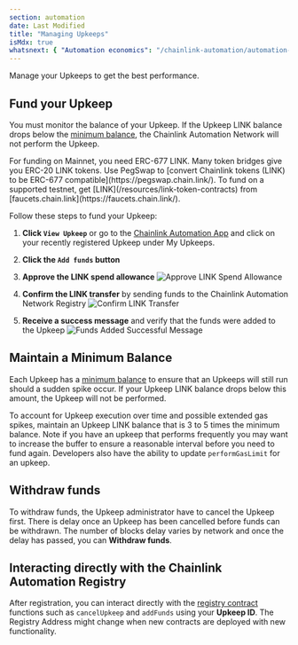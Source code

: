 ```yaml
---
section: automation
date: Last Modified
title: "Managing Upkeeps"
isMdx: true
whatsnext: { "Automation economics": "/chainlink-automation/automation-economics/" }
---
```



Manage your Upkeeps to get the best performance.

## Fund your Upkeep

You must monitor the balance of your Upkeep. If the Upkeep LINK balance drops below the [minimum balance](/chainlink-automation/automation-economics/#minimum-balance), the Chainlink Automation Network will not perform the Upkeep.

<Aside type="tip" title="ERC-677 Link">
  For funding on Mainnet, you need ERC-677 LINK. Many token bridges give you ERC-20 LINK tokens. Use PegSwap to [convert
  Chainlink tokens (LINK) to be ERC-677 compatible](https://pegswap.chain.link/). To fund on a supported testnet, get
  [LINK](/resources/link-token-contracts) from [faucets.chain.link](https://faucets.chain.link/).
</Aside>

Follow these steps to fund your Upkeep:

1. **Click `View Upkeep`** or go to the [Chainlink Automation App](https://automation.chain.link) and click on your recently registered Upkeep under My Upkeeps.

1. **Click the `Add funds` button**

1. **Approve the LINK spend allowance**
   ![Approve LINK Spend Allowance](/images/automation/automation-approve-allowance.png)

1. **Confirm the LINK transfer** by sending funds to the Chainlink Automation Network Registry
   ![Confirm LINK Transfer](/images/automation/automation-confirm-transfer.png)

1. **Receive a success message** and verify that the funds were added to the Upkeep
   ![Funds Added Successful Message](/images/automation/automation-add-funds.png)

## Maintain a Minimum Balance

Each Upkeep has a [minimum balance](/chainlink-automation/automation-economics/#minimum-balance) to ensure that an Upkeeps will still run should a sudden spike occur. If your Upkeep LINK balance drops below this amount, the Upkeep will not be performed.

To account for Upkeep execution over time and possible extended gas spikes, maintain an Upkeep LINK balance that is 3 to 5 times the minimum balance. Note if you have an upkeep that performs frequently you may want to increase the buffer to ensure a reasonable interval before you need to fund again. Developers also have the ability to update `performGasLimit` for an upkeep.

## Withdraw funds

To withdraw funds, the Upkeep administrator have to cancel the Upkeep first. There is delay once an Upkeep has been cancelled before funds can be withdrawn. The number of blocks delay varies by network and once the delay has passed, you can **Withdraw funds**.

## Interacting directly with the Chainlink Automation Registry

After registration, you can interact directly with the [registry contract](/chainlink-automation/overview/supported-networks/#configurations) functions such as `cancelUpkeep` and `addFunds` using your **Upkeep ID**. The Registry Address might change when new contracts are deployed with new functionality.
